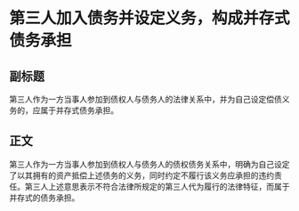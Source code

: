 # 第三人加入债务并设定义务，构成并存式债务承担
## 副标题
第三人作为一方当事人参加到债权人与债务人的法律关系中，并为自己设定偿债义务的，应属于并存式债务承担。
## 正文
第三人作为一方当事人参加到债权人与债务人的债权债务关系中，明确为自己设定了以其拥有的资产抵偿上述债务的义务，同时约定不履行该义务应承担的违约责任。第三人上述意思表示不符合法律所规定的第三人代为履行的法律特征，而属于并存式的债务承担。